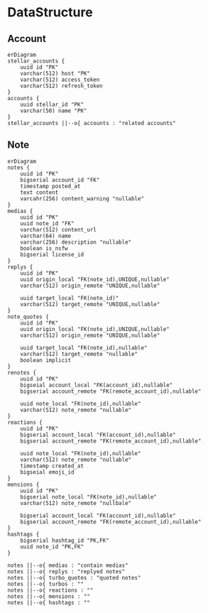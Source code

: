 # DataStructure

## Account

```mermaid
erDiagram
stellar_accounts {
	uuid id "PK"
	varchar(512) host "PK"
	varchar(512) access_token
	varchar(512) refresh_token
}
accounts {
	uuid stellar_id "PK" 
	varchar(50) name "PK"
}
stellar_accounts ||--o{ accounts : "related accounts"
```



## Note

```mermaid
erDiagram
notes {
	uuid id "PK"
	bigserial account_id "FK"
	timestamp posted_at
	text content
	varcahr(256) content_warning "nullable"
}
medias {
	uuid id "PK"
	uuid note_id "FK"
	varchar(512) content_url
	varchar(64) name
	varchar(256) description "nullable"
	boolean is_nsfw
	bigserial license_id
}
replys {
	uuid id "PK"
	uuid origin_local "FK(note_id),UNIQUE,nullable"
	varchar(512) origin_remote "UNIQUE,nullable"
	
	uuid target_local "FK(note_id)"
	varchar(512) target_remote "UNIQUE,nullable"
}
note_quotes {
	uuid id "PK"
	uuid origin_local "FK(note_id),UNIQUE,nullable"
	varchar(512) origin_remote "UNIQUE,nullable"
	
	uuid target_local "FK(note_id),nullable"
	varchar(512) target_remote "nullable"
	boolean implicit
}
renotes {
	uuid id "PK"
	bigseial account_local "FK(account_id),nullable"
	bigserial account_remote "FK(remote_account_id),nullable"
	
	uuid note_local "FK(note_id),nullable"
	varchar(512) note_remote "nullable"
}
reactions {
	uuid id "PK"
	bigserial account_local "FK(account_id),nullable"
	bigserial account_remote "FK(remote_account_id),nullable"
	
	uuid note_local "FK(note_id),nullable"
	varchar(512) note_remote "nullable"
	timestamp created_at
	bigseial emoji_id
}
mensions {
	uuid id "PK"
	bigserial note_local "FK(note_id),nullable"
	varchar(512) note_remote "nullbale"
	
	bigserial account_local "FK(account_id),nullable"
	bigserial account_remote "FK(remote_account_id),nullable"
}
hashtags {
	bigserial hashtag_id "PK,FK"
	uuid note_id "PK,FK"
}

notes ||--o{ medias : "contain medias"
notes ||--o{ replys : "replyed notes"
notes ||--o{ turbo_quotes : "quoted notes"
notes ||--o{ turbos : ""
notes ||--o{ reactions : ""
notes ||--o{ mensions : ""
notes ||--o{ hashtags : ""
```



